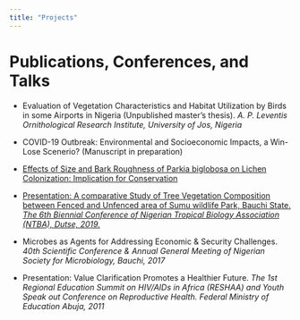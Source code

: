 ```yaml
---
title: "Projects"
---
```


# Publications, Conferences, and Talks

- Evaluation of Vegetation Characteristics and Habitat Utilization by Birds in some Airports in Nigeria (Unpublished master's thesis). *A. P. Leventis Ornithological Research Institute, University of Jos, Nigeria* 


- COVID-19 Outbreak: Environmental and Socioeconomic Impacts, a Win-Lose Scenerio? (Manuscript in preparation)


- [Effects of Size and Bark Roughness of Parkia biglobosa on Lichen  Colonization: Implication for Conservation](https://doi.org/10.5455/sf.32286)


- [Presentation: A comparative Study of Tree Vegetation Composition between Fenced and Unfenced area of Sumu wildlife Park, Bauchi State. *The 6th Biennial Conference of Nigerian Tropical Biology Association (NTBA), Dutse, 2019.*](https://ntbaconf2018.wordpress.com/resources/)


- Microbes as Agents for Addressing Economic & Security Challenges. *40th Scientific Conference & Annual General Meeting of Nigerian Society for Microbiology, Bauchi, 2017*


- Presentation: Value Clarification Promotes a Healthier Future. *The 1st Regional Education Summit on HIV/AIDs in Africa (RESHAA) and Youth Speak out Conference on Reproductive Health. Federal Ministry of Education Abuja, 2011*

